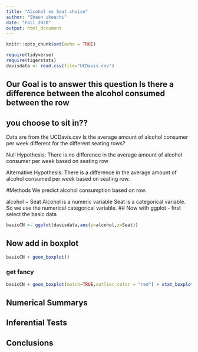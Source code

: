 ```yaml
---
title: "Alcohol vs Seat choice"
author: "Shaun ikeuchi"
date: "Fall 2020"
output: html_document
---
```


```r
knitr::opts_chunk$set(echo = TRUE)
```

```r
require(tidyverse)
require(tigerstats)
davisdata <- read.csv(file="UCDavis.csv")
```
## Our Goal is to answer this question Is there a difference between the alcohol consumed between the row
## you choose to sit in??
 
Data are from the UCDavis.csv
Is the average amount of alcohol consumer per week different for the different seating rows?

Null Hypothesis: There is no difference in the average amount of alcohol consumer per week based on seating row

Alternative Hypothesis: There is a difference in the average amount of alcohol consumed per week based on seating row. 

#Methods
We predict alcohol consumption based on row. 

alcohol ~ Seat
Alcohol is a numeric variable
Seat is a categorical variable.
So we use the numerical categorical variable.
## Now with ggplot - first select the basic data

```r
basicCN <- ggplot(davisdata,aes(y=alcohol,x=Seat))
```
## Now add in boxplot

```r
basicCN + geom_boxplot()
```
  
  
### get fancy  

```r
basicCN + geom_boxplot(notch=TRUE,outlier.color = "red") + stat_boxplot(geom ='errorbar') + labs(title="Fancy notch boxplot \n with 2 lines")
```

## Numerical Summarys 

## Inferential Tests

## Conclusions


